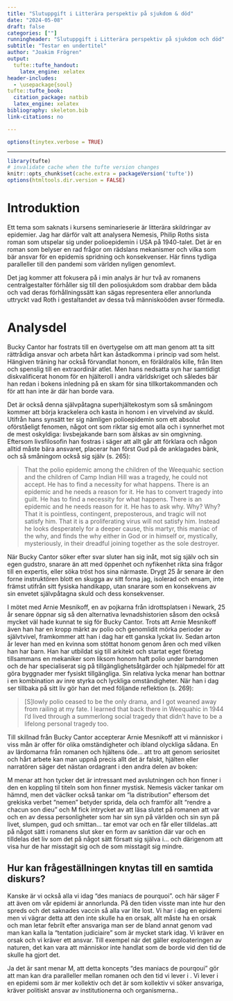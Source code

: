 ```yaml
---
title: "Slutuppgift i Litterära perspektiv på sjukdom & död"
date: "2024-05-08"
draft: false
categories: [""]
runningheader: "Slutuppgift i Litterära perspektiv på sjukdom och död"
subtitle: "Testar en undertitel"
author: "Joakim Frögren"
output:
  tufte::tufte_handout:
    latex_engine: xelatex
header-includes:
  - \usepackage{soul}
tufte::tufte_book:
  citation_package: natbib
  latex_engine: xelatex
bibliography: skeleton.bib
link-citations: no

---
```



```r
options(tinytex.verbose = TRUE)
```
---

```r
library(tufte)
# invalidate cache when the tufte version changes
knitr::opts_chunk$set(cache.extra = packageVersion('tufte'))
options(htmltools.dir.version = FALSE)
```

# Introduktion 

Ett tema som saknats i kursens seminarieserie är litterära skildringar av epidemier.
Jag har därför valt att analysera Nemesis, Philip Roths sista roman som utspelar sig under polioepidemin i USA på 1940-talet. Det är en roman som belyser en rad frågor om rädslans mekanismer och vilka som bär ansvar för en epidemis spridning och konsekvenser. Här finns tydliga paralleller till den pandemi som världen nyligen genomlevt. 

Det jag kommer att fokusera på i min analys är hur två av romanens centralgestalter förhåller sig till den poliosjukdom som drabbar dem båda och vad deras förhållningssätt kan sägas representera eller annorlunda uttryckt vad Roth i gestaltandet av dessa två människoöden avser förmedla.  

<!--
# Analysdel 

## Diskutera verket och hur det gestaltar sjukdom/död


## Avslutning 

## Kortfattat sammanfattar de viktigaste slutsatserna 

Nemesis - titel vad tolka in?
Rationalitet - irrationalitet/ rädsla
--> 

# Analysdel
<!--
\newthought{Lenas neurolog, överläkare Mathias Sundgren,} 
pump^[En annan benämning för detta är "PEG-lösning"]
-->

Bucky Cantor har fostrats till en övertygelse om att man genom att ta sitt rättrådiga ansvar och arbeta hårt kan åstadkomma i princip vad som helst. Hängiven träning har också förvandlat honom, en föräldralös kille, från liten och spenslig till en extraordinär atlet. Men hans nedsatta syn har samtidigt diskvalificerat honom för en hjälteroll i andra världskriget och således bär han redan i bokens inledning på en skam för sina tillkortakommanden och för att han inte är där han borde vara. 

Det är också denna självpåtagna superhjältekostym som så småningom kommer att börja krackelera och kasta in honom i en virvelvind av skuld. Utifrån hans synsätt ter sig nämligen polioepidemin som ett absolut oförståeligt fenomen, något ont som riktar sig emot alla och i synnerhet mot de mest oskyldiga: livsbejakande barn som älskas av sin omgivning. Eftersom livsfilosofin han fostras i säger att allt går att förklara och någon alltid måste bära ansvaret, placerar han först Gud på de anklagades bänk, och så småningom också sig själv (s. 265):
 
> That the polio epidemic among the children of the Weequahic section and the children of Camp Indian Hill was a tragedy, he could not accept. He has to find a necessity for what happens. There is an epidemic and he needs a reason for it. He has to convert tragedy into guilt. He has to find a necessity for what happens. There is an epidemic and he needs reason for it. He has to ask why. Why? Why? That it is pointless, contingent, preposterous, and tragic will not satisfy him. That it is a proliferating virus will not satisfy him. Instead he looks desperately for a deeper cause, this martyr, this maniac of the why, and finds the why either in God or in himself or, mystically, mysteriously, in their dreadful joining together as the sole destroyer.

När Bucky Cantor söker efter svar sluter han sig inåt, mot sig själv och sin egen gudstro, snarare än att med öppenhet och nyfikenhet rikta sina frågor till en expertis, eller söka tröst hos sina närmaste. Drygt 25 år senare är den forne instruktören blott en skugga av sitt forna jag, isolerad och ensam, inte främst utifrån sitt fysiska handikapp, utan snarare som en konsekvens av sin envetet självpåtagna skuld och dess konsekvenser.

I mötet med Arnie Mesnikoff, en av pojkarna från idrottsplatsen i Newark, 25 år senare öppnar sig så den alternativa levnadshistorien såsom den också mycket väl hade kunnat te sig för Bucky Cantor. Trots att Arnie Mesnikoff även han har en kropp märkt av polio och genomlidit mörka perioder av självtvivel, framkommer att han i dag har ett ganska lyckat liv. Sedan arton år lever han med en kvinna som stöttat honom genom åren och med vilken han har barn. Han har utbildat sig till arkitekt och startat eget företag tillsammans en mekaniker som liksom honom haft polio under barndomen och de har specialiserat sig på tillgänglighetsåtgärder och hjälpmedel för att göra byggnader mer fysiskt tillgängliga. Sin relativa lycka menar han bottnar i en kombination av inre styrka och lyckliga omständigheter. När han i dag ser tillbaka på sitt liv gör han det med följande reflektion (s. 269):

> [S]lowly polio ceased to be the only drama, and I got weaned away from railing at my fate. I learned that back there in Weequahic in 1944 I'd lived through a summerlong social tragedy that didn't have to be a lifelong personal tragedy too. 

Till skillnad från Bucky Cantor accepterar Arnie Mesnikoff att vi människor i viss mån är offer för olika omständigheter och ibland olyckliga sådana. En av lärdomarna från romanen och hjältens öde... att tro att genom seriositet och hårt arbete kan man uppnå precis allt det är falskt, hjälten eller narratören säger det nästan ordagrant i den andra delen av boken: 



M menar att hon tycker det är intressant med avslutningen och hon finner i den en koppling til titeln som hon finner mystisk. Nemesis väcker tankar om hämnd, men det väclker också tankar om "la distribution" eftersom det grekiska verbet "nemen" betyder sprida, dela och framför allt "rendre a chacun son dieu" och M fick intrycket av att läsa slutet på romanen att var och en av dessa personligheter som har sin syn på världen och sin syn på livet, slumpen, gud och smittan... tar emot var och en får eller tilldelas..att på något sätt i romanens slut sker en form av sanktion där var och en tilldelas det liv som det på något sätt försatt sig själva i... och därigenom att visa hur de har misstagit sig och de som misstagit sig mindre. 

## Hur kan frågeställningen knytas till en samtida diskurs?
Kanske är vi också alla vi idag "des maniacs de pourquoi". och här säger F att även om vår epidemi är annorlunda. På den tiden visste man inte hur den spreds och det saknades vaccin så alla var lite lost. Vi har i dag en epidemi men vi vägrar detta att den inte skulle ha en orsak, allt måste ha en orsak och man letar febrilt efter ansvariga man ser de bland annat genom vad man kan kalla la "tentation judiciaire" som är mycket stark idag. Vi kräver en orsak och vi kräver ett ansvar. Till exempel när det gäller exploateringen av naturen, det kan vara att människor inte handlat som de borde vid den tid de skulle ha gjort det. 

Ja det är sant menar M, att detta koncepts "des maniacs de pourqoui" gör att man kan dra paralleller mellan romanen och den tid vi lever i . Vi lever i en epidemi som är mer kollektiv och det är som kollektiv vi söker ansvariga, kräver politiskt ansvar av institutionerna och organismerna..


